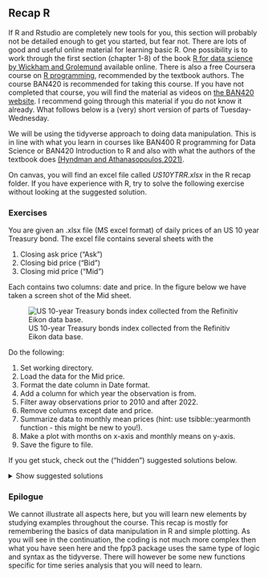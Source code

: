 ## Recap R {.unnumbered}

If R and Rstudio are completely new tools for you, this section will probably not be detailed enough to get you started, but fear not. There are lots of good and useful online material for learning basic R. One possibility is to work through the first section (chapter 1-8) of the book [R for data science by Wickham and Grolemund](https://r4ds.had.co.nz/) available online. There is also a free Coursera course on [R programming](https://www.coursera.org/learn/r-programming), recommended by the textbook authors. The course BAN420 is recommended for taking this course. If you have not completed that course, you will find the material as videos on [the BAN420 website](https://hotneim.github.io/ban420). I recommend going through this material if you do not know it already. What follows below is a (very) short version of parts of Tuesday-Wednesday.

We will be using the tidyverse approach to doing data manipulation. This is in line with what you learn in courses like BAN400 R programming for Data Science or BAN420 Introduction to R and also with what the authors of the textbook does [(Hyndman and Athanasopoulos,2021)](https://otexts.com/fpp3/). 


On canvas, you will find an excel file called *US10YTRR.xlsx* in the R recap folder. If you have experience with R, try to solve the following exercise without looking at the suggested solution. 


### Exercises {.unnumbered}

You are given an .xlsx file (MS excel format) of daily prices of an US 10 year Treasury bond. The excel file contains several sheets with the

1.  Closing ask price ("Ask")
2.  Closing bid price ("Bid")
3.  Closing mid price ("Mid")

Each contains two columns: date and price. In the figure below we have taken a screen shot of the Mid sheet.

![US 10-year Treasury bonds index collected from the Refinitiv Eikon data base.](bilder/US10YT_screenshot.png)

Do the following:

1.  Set working directory.
2.  Load the data for the Mid price.
3.  Format the date column in Date format.
4.  Add a column for which year the observation is from.
3.  Filter away observations prior to 2010 and after 2022.
4.  Remove columns except date and price.
5.  Summarize data to monthly mean prices (hint: use tsibble::yearmonth function - this might be new to you!).
6.  Make a plot with months on x-axis and monthly means on y-axis.
7.  Save the figure to file.

If you get stuck, check out the ("hidden") suggested solutions below.

<details>
<summary>Show suggested solutions</summary>

First, you need to set your working directory to the folder where you have saved the downloaded file and where you want to save the final figure. This can be done using the user interface in RStudio ("Session" -> "Set working directory" -> ...) or using the command
```eval
setwd("../path/to/the/folder/")
```


You are interested in reading in the closing mid price. To read in this data, you may use the following code.

```r
library(fpp3)   # loading textbook package
library(tidyverse)
library(readxl) # loading package for reading excel files
dat <- read_excel("data/US10YTRR.xlsx", sheet = "Mid")  
head(dat) # printing out the first 6 rows
```

The sheet argument specifies which sheet in the excel file we want to read. The read_excel function is also quite smart so it recognizes that the date column is a date and automatically format it accordingly. It is however perhaps not so useful to also include the time of the day (all is 00:00:00), so let us remove this part.

```r
dat %>% 
  mutate(date = as.Date(date))
```

Here I have used the mutate function. This is a function we use to either mutate (change) an existing column or create a new one. In this case we mutated the date column transforming it to a "Date" object/format. We could also be interested in adding a column for which year the observation is from.

```r
dat %>% 
  mutate(date = as.Date(date),
         year = year(date))
```

Here we have used the year function from the *lubridate* package, which is loaded with the *fpp3* package. The operator *%\>%* is used to add operations to the data manipulation pipeline in the given order. We start with the data object (a tibble) and add a mutate operation to that where we first transform the date column and add a year column. Now that we are pleased with our pipeline, let us save this to the *dat* object.

```r
dat <- dat %>% 
  mutate(date = as.Date(date),
         year = year(date))
dat %>% glimpse()
```

The glimpse function summarizes the tibble/data frame.

**filter and select**

Now, the data ranges from/to

```r
range(dat$date)
```

but you only want to use data from 2010 onwards. To do this, we use the filter function. This function is useful for selecting rows that fulfill some condition, in this case year \>= 2010. Let us make a pipeline for this

```r
dat %>% 
  filter(year >= 2010)
```

Since 2022 is not a complete year (in the data), you also do not want observations after 2021. Then you can add this as an extra condition.

```r
dat %>% 
  filter(year >= 2010, year <=2021)
```

Alternatively, you can use the between function

```r
dat %>% 
  filter(between(year, 2010, 2021))
```

which will produce the same result. Another useful function is called select. While filter is used on the rows of your data, select is for columns. Say we don't need the year column after having filtered out the years we don't want. We can then either select the columns we want to keep

```r
dat %>% 
  filter(between(year, 2010, 2021)) %>%
  select(date, price)
```

or remove the columns we do not want

```r
dat %>% 
  filter(between(year, 2010, 2021)) %>%
  select(-year)
```

**group_by and summarize**

We are interested in calculating the monthly mean price. In the tidyverse pipeline this means we want to group our observations according to month and year and summarize by month and year the mean of the observations. 

```r
(monthlyMeans <- dat %>% 
  filter(between(year,2010,2021)) %>%
  mutate(monthyear = tsibble::yearmonth(date)) %>%
  group_by(monthyear) %>%
  summarize(meanPrice = mean(price)))
```

This pipeline could be read as first we take out observations prior to 1988 and after 2021, then we group the observations according to year and summarize the mean price by year. Note that this operation will delete any columns that are not in the group_by or being calculated in the summarize.

**ggplot**

Plotting a data frame is convenient to do using the ggplot2 package. This will (when used appropriately) produce beautiful figures. Let us plot the time series at hand. The ggplot2 follows the same logic with a pipeline, but instead of the %\>% operator, we add elements to the figure using +. We need to specify the data object and the name of the x and y columns to be plotted. Everything in the figure that is to vary based on values in the data frame needs to be wrapped in a aes (aesthetic) function (here the x and y arguments). By adding the geom_line() we insert a line.

```r
ggplot(data = monthlyMeans, 
       aes(x=monthyear, y = meanPrice)) +
  geom_line()
```

We could instead add geom_point()

```r
 ggplot(data = monthlyMeans, 
       aes(x=monthyear, y = meanPrice)) +
   geom_point()
```

or do both

```r
 ggplot(data = monthlyMeans, 
       aes(x=monthyear, y = meanPrice)) +
   geom_line() +
   geom_point()
```

We can change the colors and decrease the size of the points:

```r
 ggplot(data =monthlyMeans, 
       aes(x=monthyear, y = meanPrice)) +
   geom_line(color = "blue") +
   geom_point(color = "green", size = .2)
```

Or maybe we do not want to use the default theme: --\>

```r
 ggplot(data = monthlyMeans, 
       aes(x=monthyear, y = meanPrice)) +
   geom_line(color = "blue") +
   geom_point(color = "green", size = .2) +
   theme_bw()
```

We can also include the plotting in our data manipulation pipeline. For instance, lets summarize the data by year and plot the resulting yearly time series.

```r
dat %>%
  filter(between(year, 1988, 2021)) %>%
  group_by(year) %>%
  summarize(meanPrice = mean(price)) %>%
  # adding plotting to pipeline:
  ggplot(aes(x=year, y = meanPrice)) +
  geom_line(color = "blue") +
  geom_point(color = "green") +
  theme_bw()
```

</details>

### Epilogue {.unnumbered}

We cannot illustrate all aspects here, but you will learn new elements by studying examples throughout the course. This recap is mostly for remembering the basics of data manipulation in R and simple plotting. As you will see in the continuation, the coding is not much more complex then what you have seen here and the fpp3 package uses the same type of logic and syntax as the tidyverse. There will however be some new functions specific for time series analysis that you will need to learn.

